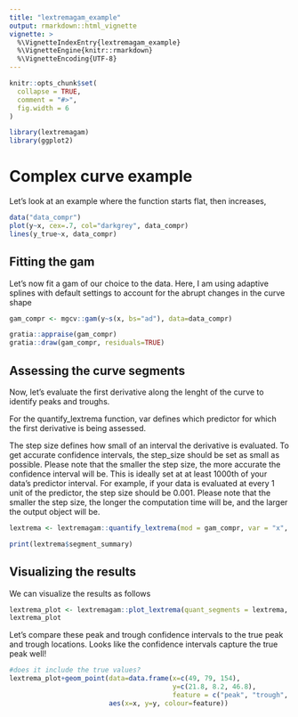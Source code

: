 ```yaml
---
title: "lextremagam_example"
output: rmarkdown::html_vignette
vignette: >
  %\VignetteIndexEntry{lextremagam_example}
  %\VignetteEngine{knitr::rmarkdown}
  %\VignetteEncoding{UTF-8}
---
```


```r
knitr::opts_chunk$set(
  collapse = TRUE,
  comment = "#>", 
  fig.width = 6
)
```

```r
library(lextremagam)
library(ggplot2)
```


# Complex curve example

Let's look at an example where the function starts flat, then increases, 

```r
data("data_compr")
plot(y~x, cex=.7, col="darkgrey", data_compr)
lines(y_true~x, data_compr)

```

## Fitting the gam
Let's now fit a gam of our choice to the data. Here, I am using adaptive splines with default settings to account for the abrupt changes in the curve shape 

```r
gam_compr <- mgcv::gam(y~s(x, bs="ad"), data=data_compr)

gratia::appraise(gam_compr)
gratia::draw(gam_compr, residuals=TRUE)

```

## Assessing the curve segments
Now, let's evaluate the first derivative along the lenght of the curve to identify peaks and troughs.

For the quantify_lextrema function, var defines which predictor for which the first derivative is being assessed. 

The step size defines how small of an interval the derivative is evaluated. To get accurate confidence intervals, the step_size should be set as small as possible. Please note that the smaller the step size, the more accurate the confidence interval will be. This is ideally set at at least 1000th of your data's predictor interval. For example, if your data is evaluated at every 1 unit of the predictor, the step size should be 0.001. Please note that the smaller the step size, the longer the computation time will be, and the larger the output object will be. 

```r
lextrema <- lextremagam::quantify_lextrema(mod = gam_compr, var = "x", step_size = 0.1, conf_level = .95)

print(lextrema$segment_summary)

```
## Visualizing the results
We can visualize the results as follows

```r
lextrema_plot <- lextremagam::plot_lextrema(quant_segments = lextrema,  plot_deriv = TRUE, show_segs = c("peak", "trough"))
lextrema_plot
```

Let's compare these peak and trough confidence intervals to the true peak and trough locations. Looks like the confidence intervals capture the true peak well!
```r
#does it include the true values?
lextrema_plot+geom_point(data=data.frame(x=c(49, 79, 154),
                                         y=c(21.8, 8.2, 46.8),
                                         feature = c("peak", "trough", "peak")), 
                         aes(x=x, y=y, colour=feature))

```
